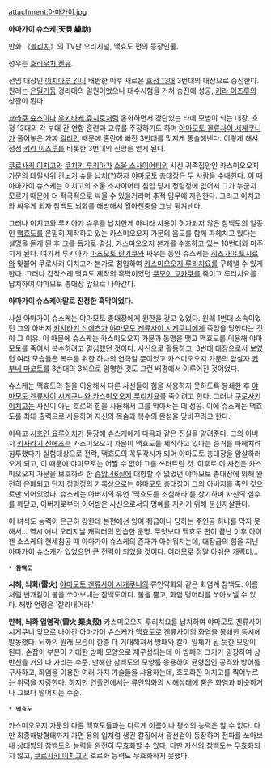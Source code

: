 attachment:아마가이.jpg

'''아마가이 슈스케(天貝 繍助)'''

만화 《[[블리치]]》의 TV판 오리지널, 맥효도 편의 등장인물.

성우는 [[호리우치 켄유]].

전임 대장인 [[이치마루 긴]]이 배반한 이후 새로운 [[호정 13대]] 3번대의 대장으로 승진한다. 원래는 [[은밀기동]] 경라대의 일원이었으나 대수시험을 거쳐 승진에 성공, [[키라 이즈루]]의 상관이 된다.

[[쿄라쿠 슌스이]]나 [[우키타케 쥬시로]]처럼 온화하면서 강단있는 타에 모범이 되는 대장. 호정 13대의 각 부대 간 연합 훈련과 교류를 주장하기도 하며 [[야마모토 겐류사이 시게쿠니]]가 풀어놓은 가짜 [[길리안]] 때문에 혼란에 빠진 3번대를 멋지게 통솔해낸다. 이렇게 해서 점점 [[키라 이즈루]]를 비롯한 3번대의 신망을 얻게 된다.

[[쿠로사키 이치고]]와 [[쿠치키 루키아]]가 [[소울 소사이어티]]의 사신 귀족집안인 카스미오오지 가문의 데릴사위 [[칸노기 슈]]를 납치(?)하자 야마모토 총대장은 두 사람을 수배한다.
이 때 아마가이 슈스케는 이치고의 소울 소사이어티 침입 당시 정령정에 없어서 그가 누군지 모르기 때문에 더 적극적으로 싸울 수 있을거라며 추적 임무에 자원한다. 그리고 이치고와 싸우게 되자 참백도 뇌화를 해방해서 월아천충을 그냥 튕겨낸다.

그러나 이치고와 루키아가 슈우를 납치한게 아니라 사용이 허가되지 않은 참백도의 일종인 [[맥효도]]를 은밀히 제작하고 있는 카스미오오지 가문의 음모를 함께 파헤치고 있다는 설명을 듣게 된 후 그를 돕기로 결심, 카스미오오지 본가를 수호하고 있는 10번대와 마주치게 된다. 여기서 루키아가 [[마츠모토 란기쿠]]와 싸우는 동안 슈스케는 [[히츠가야 토시로]]와 맞붙어 쿠로사키 이치고가 본가로 침입하여 [[카스미오오지 루리치요]]를 구해낼 수 있게 한다. 그러나 갑작스레 맥효도 제작의 흑막이었던 [[쿠모이 교카쿠]]를 죽이고 루리치요를 납치하여 야마모토 총대장 앞으로 나아간다.

'''아마가이 슈스케야말로 진정한 흑막이었다.'''

사실 아마가이 슈스케는 야마모토 총대장에게 원한을 갖고 있었다. 원래 1번대 소속이었던 그의 아버지 [[키사라기 신에츠]]가 [[야마모토 겐류사이 시게쿠니]]에게 죽임을 당했다는 것이 그 이유. 이 때문에 슈스케는 카스미오오지 가문과 동맹을 맺고 맥효도를 이용해 야마모토를 죽여서 복수하려고 결심했던 것이다. 사신으로 활동하고, 3번대 대장으로서 보였던 여러 모습들은 복수를 위한 하나의 연극일 뿐이었고 카스미오오지 가문의 암살자 [[키부네 마코토]]를 3번대의 3석으로 임명한 것도 그런 배경에서 이루어진 것이었다.

슈스케는 맥효도의 힘을 이용해서 다른 사신들이 힘을 사용하지 못하도록 봉쇄한 후 [[야마모토 겐류사이 시게쿠니]]와 [[카스미오오지 루리치요]]를 죽이려고 한다. 그러나 [[쿠로사키 이치고]]는 사신이 아닌 호로의 힘을 사용해서 그를 막아서는 데 성공. 이에 슈스케는 맥효도를 최대 출력으로 사용하여 자신의 목숨과 복수의 완성을 맞바꾸려고 한다. 

이윽고 [[시호인 요루이치]]가 등장해 슈스케에게 다음과 같은 진실을 알려준다. 그의 아버지 [[키사라기 신에츠]]는 카스미오오지 가문이 맥효도를 제작하고 있다는 증거를 파헤치려 침투했다가 실험대상으로 전락, 맥효도의 꼭두각시가 되어 야마모토 총대장을 암살하러 오게 되고, 이 때문에 야마모토는 어쩔 수 없이 그를 쓰러트린 것. 이후로 이 사건은 카스미오오지 가문을 보호하려 한 [[중앙 46실]]에 대항할 수 없었던 야마모토 총대장에 의해 완전히 은폐되고 단지 정령정의 기록상으로는 야마모토 총대장이 그의 아버지를 죽인 것으로만 되어있었다. 슈스케는 아버지의 유언 '맥효도를 조심해라'를 상기하며 자신의 실수를 깨닫고, 아버지로부터 이어받은 사신으로서의 명예를 지키기 위해 분신자살한다.

이 녀석도 능력이 은근히 강한데 본편에선 잉여 취급이나 당하는 주인공 하나를 막지 못해서... 역시 애니 오리지날 캐릭터의 안습한 운명.
무엇보다 맥효도 편이 끝난 이후 아이젠 소스케의 현세침공 때 아마가이 슈스케의 존재가 아쉬워지는데, 대장급의 힘을 지닌 아마가이 슈스케가 있었으면 큰 전력이 되었을 것이다. 여러모로 정말 아쉬운 캐릭터... 

 * '''참백도''' 
'''시해, 뇌화(雷火)'''
[[야마모토 겐류사이 시게쿠니]]의 류인약화와 같은 화염계 참백도. 이름처럼 번개같이 불을 쏘아보내는 참백도이다. 불을 뿜고, 화염 덩어리를 쏘아보낼 수 있다.
해방 언령은 '잘라내어라.'

'''만해, 뇌화 업염각(雷火 業炎殻)'''
카스미오오지 루리치요를 납치하여 야마모토 겐류사이 시게쿠니 앞으로 나아간 아마가이 슈스케가 맥효도로 겐류사이의 화염을 봉쇄한 동시에 발동했다.
뇌화의 원래 모습이 한층 더 거대해져서 방패와 칼이 일체가 된 듯한 모양이 된다. 손잡이 부분이 거대한 방패 모양으로 재구성되는데 이 방패의 크기가 굉장하여 상반신을 거의 다 가리는 수준. 만해한 참백도의 모양를 응용하여 균형잡인 공격와 방어를 구사하고, 화염을 이용한 여러 가지 기술들을 사용하는데, 호로화한 이치고를 찍어누르는 위력을 자랑한다. 하지만 연출면에서는 류인약화의 시해상태에 뿜은 화염과 비슷하거나 그보다 떨어지는 수준.

 * '''맥효도'''
카스미오오지 가문의 다른 맥효도들과는 다르게 이름이나 평소의 능력은 알 수 없다. 다만 최종해방형태까지 가면 용의 입처럼 생긴 칼집에서 광선검이 등장하며 전파를 쏘아보내 상대방의 참백도의 능력을 완전히 무효화할 수 있다. 다만 자신의 참백도는 무효화되지 않고, [[쿠로사키 이치고]]의 호로화 능력도 무효화하지 못했다.

